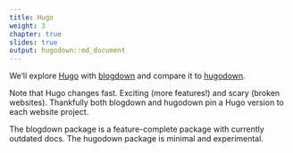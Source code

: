 ```yaml
---
title: Hugo
weight: 3
chapter: true
slides: true
output: hugodown::md_document
---
```


We'll explore [Hugo](https://gohugo.io/documentation/) with [blogdown](https://alison.rbind.io/post/new-year-new-blogdown) and compare it to [hugodown](https://hugodown.r-lib.org/).

Note that Hugo changes fast. Exciting (more features!) and scary (broken websites). Thankfully both blogdown and hugodown pin a Hugo version to each website project.

The blogdown package is a feature-complete package with currently outdated docs.
The hugodown package is minimal and experimental.